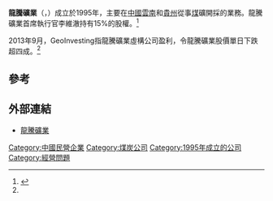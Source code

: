 '''龍騰礦業'''（{{lang-en|L&L Energy, Inc.}}，{{NASDAQ|LLEN}}）成立於1995年，主要在[[中國|中國]][[雲南|雲南]]和[[貴州|貴州]]從事[[煤|煤]]礦開採的業務。龍騰礦業首席執行官李維澈持有15%的股權。<ref name='apple'>{{Cite web |url=http://hk.apple.nextmedia.com/financeestate/art/20130921/18431961 |title=龍騰遭狙擊 股價跌四成 |access-date=2013-09-21 |archive-date=2016-03-04 |archive-url=https://web.archive.org/web/20160304204317/http://hk.apple.nextmedia.com/financeestate/art/20130921/18431961 |dead-url=no }}</ref>

2013年9月，GeoInvesting指龍騰礦業虛構公司盈利，令龍騰礦業股價單日下跌超四成。<ref name='apple'></ref>

==參考==
{{reflist}}

==外部連結==
*[https://web.archive.org/web/20130921060828/http://www.lnlinternational.com/ 龍騰礦業]

[[Category:中國民營企業|Category:中國民營企業]]
[[Category:煤炭公司|Category:煤炭公司]]
[[Category:1995年成立的公司|Category:1995年成立的公司]]
[[Category:經營問題|Category:經營問題]]